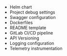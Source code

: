 * Helm chart
* Project debug settings
* Swagger configuration
* Dockerfiles
* README template
* GitLab CI/CD pipeline
* API Versioning
* Logging configuration
* Telemetry instrumentation